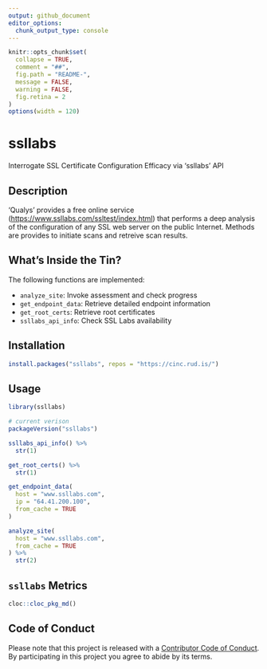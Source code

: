 ```yaml
---
output: github_document
editor_options: 
  chunk_output_type: console
---
```


<!-- README.md is generated from README.Rmd. Please edit that file -->

```r
knitr::opts_chunk$set(
  collapse = TRUE,
  comment = "##",
  fig.path = "README-",
  message = FALSE, 
  warning = FALSE,
  fig.retina = 2
)
options(width = 120)
```


# ssllabs

Interrogate SSL Certificate Configuration Efficacy via 'ssllabs' API

## Description

'Qualys' provides a free online service (<https://www.ssllabs.com/ssltest/index.html>)
that performs a deep analysis of the configuration of any SSL web server on 
the public Internet. Methods are provides to initiate scans and retreive 
scan results.

## What's Inside the Tin?

The following functions are implemented:

- `analyze_site`:	Invoke assessment and check progress
- `get_endpoint_data`:	Retrieve detailed endpoint information
- `get_root_certs`:	Retrieve root certificates
- `ssllabs_api_info`:	Check SSL Labs availability

## Installation

```r
install.packages("ssllabs", repos = "https://cinc.rud.is/")
```

## Usage

```r
library(ssllabs)

# current verison
packageVersion("ssllabs")

ssllabs_api_info() %>% 
  str(1)

get_root_certs() %>% 
  str(1)

get_endpoint_data(
  host = "www.ssllabs.com",
  ip = "64.41.200.100", 
  from_cache = TRUE
)

analyze_site(
  host = "www.ssllabs.com", 
  from_cache = TRUE
) %>% 
  str(2)
```

## `ssllabs` Metrics

```r
cloc::cloc_pkg_md()
```

## Code of Conduct

Please note that this project is released with a [Contributor Code of Conduct](CONDUCT.md). 
By participating in this project you agree to abide by its terms.
